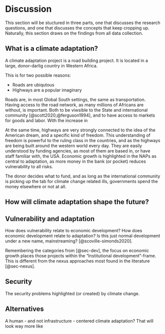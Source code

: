 # Discussion

This section will be stuctured in three parts, one that discusses the research questions, and one that discusses the concepts that keep cropping up. Naturally, this section draws on the findings from all data collection. 

## What is a climate adaptation?

A climate adaptation project is a road building project. It is located in a large, donor-darlig country in Western Africa. 

This is for two possible reasons:

- Roads are ubiqutous
- Highways are a popular imaginary

Roads are, in most Global South settings, the same as transportation. Having access to the road network, as many millions of Africans are without, is important. Both to be viwsible to the State and international community [@scott2020;@ferguson1994], and to have access to markets for goods and labor. With the increase in 

At the same time, highways are very strongly connected to the idea of the American dream, and a specific kind of freedom. This understanding of freedom is powerful to the ruling class in the countries, and as the highways are being built around the western world every day. They are easily understood by funding agencies, as most of them are based in, or have staff familiar with, the USA. Economic growth is highlighted in the NAPs as central to adaptation, as more money in the bank (or pocket) reduces vulnerability to all risks. 

The donor decides what to fund, and as long as the international community is picking up the tab for climate change related ills, governments spend the money elsewhere or not at all.

## How will climate adaptation shape the future?



## Vulnerability and adaptation

How does vulnerability relate to economic development? How does economic development relate to adaptation? Is this just normal development under a new name, mainstreaming? [@scoville-simonds2020].

Remembering the categories from [@sec-dev], the focus on economic growth places those projects within the "Institutional development"-frame. This is different from the nexus approaches most found in the literature [@sec-nexus]. 

## Security

The security problems highlighted (or created) by climate change. 

## Alternatives

A human - and not infrastructure - centered climate adaptation? That will look way more like 



